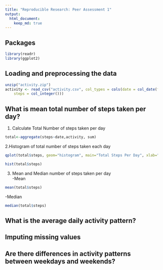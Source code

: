```yaml
---
title: "Reproducible Research: Peer Assessment 1"
output: 
  html_document:
    keep_md: true
---
```

## Packages
```r
library(readr)
library(ggplot2)
```


## Loading and preprocessing the data

```r
unzip("activity.zip")
activity <- read_csv("activity.csv", col_types = cols(date = col_date(format = "%Y-%m-%d"), 
    steps = col_integer()))
```



## What is mean total number of steps taken per day?

1. Calculate Total Number of steps taken per day
```r
total<-aggregate(steps~date,activity, sum)
```

2.Histogram of total number of steps taken each day
```r
qplot(total$steps, geom="histogram", main="Total Steps Per Day", xlab="Steps", ylab="Frequency", ylim=c(0,10))

hist(total$steps)
```

3. Mean and Median number of steps taken per day  
-Mean
```r
mean(total$steps)
```
-Median
```r
median(total$steps)
```


## What is the average daily activity pattern?



## Imputing missing values



## Are there differences in activity patterns between weekdays and weekends?

